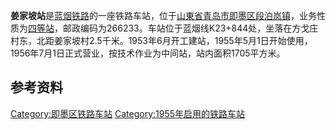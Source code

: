 {{unreferenced|time=2018-10-31T13:16:37+00:00}}
{{Infobox China railway station 
|车站名称 = 姜家坡站
|图片 = 
|图片介紹 = 
|车站名称拼音 = 
|英文名称 = 
|车站位置 = [[青岛市|青岛市]][[即墨区|即墨区]][[段泊岚镇|段泊岚镇]]
|归属 = 
|线路 = [[蓝烟线|蓝烟线]]
|车站等级 = [[四等站_(中国大陆)|四等站]]
|月台数目 = 
|站台面 = 
|股道数目 = 
|坐标 = 
|网站 = 
}}
'''姜家坡站'''是[[蓝烟铁路|蓝烟铁路]]的一座铁路车站，位于[[山東省|山東省]][[青岛市|青岛市]][[即墨区|即墨区]][[段泊岚镇|段泊岚镇]]，业务性质为[[四等站_(中国大陆)|四等站]]，邮政编码为266233。车站位于蓝烟线K23+844处，坐落在方戈庄村东，北距姜家坡村2.5千米。1953年6月开工建站，1955年5月1日开始使用，1956年7月1日正式营业，按技术作业为中间站，站内面积1705平方米。

==参考资料==
{{reflist}}

{{蓝烟铁路}}

[[Category:即墨区铁路车站|Category:即墨区铁路车站]]
[[Category:1955年启用的铁路车站|Category:1955年启用的铁路车站]]
{{铁路车站小作品}}